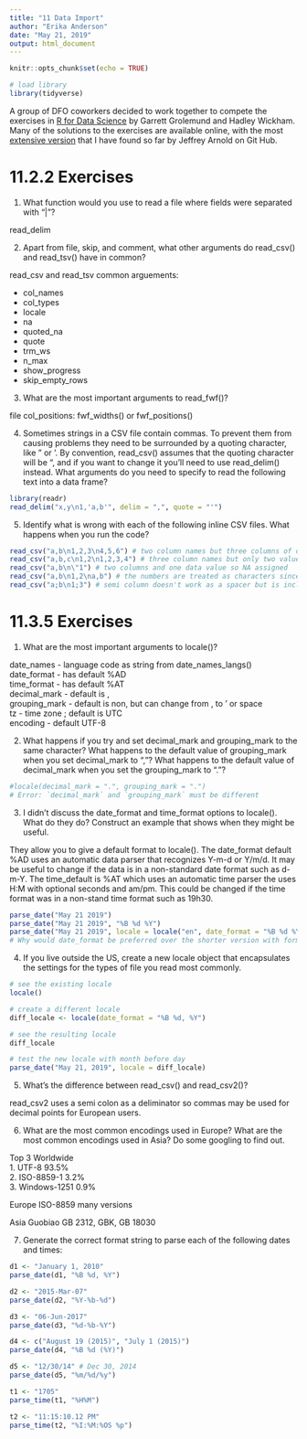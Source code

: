 ```yaml
---
title: "11 Data Import"
author: "Erika Anderson"
date: "May 21, 2019"
output: html_document
---
```


```r
knitr::opts_chunk$set(echo = TRUE)

# load library
library(tidyverse)

```

A group of DFO coworkers decided to work together to compete the exercises in [R for Data Science](https://r4ds.had.co.nz/) by Garrett Grolemund and Hadley Wickham. Many of the solutions to the exercises are available online, with the most [extensive version](https://jrnold.github.io/r4ds-exercise-solutions/index.html) that I have found so far by Jeffrey Arnold on Git Hub.

# 11.2.2 Exercises

1. What function would you use to read a file where fields were separated with
“|”?

read_delim

2. Apart from file, skip, and comment, what other arguments do read_csv() and read_tsv() have in common?

read_csv and read_tsv common arguements:
    
* col_names
* col_types
* locale
* na
* quoted_na
* quote
* trm_ws
* n_max
* show_progress
* skip_empty_rows


3. What are the most important arguments to read_fwf()?

file
col_positions: fwf_widths() or fwf_positions()



4. Sometimes strings in a CSV file contain commas. To prevent them from causing problems they need to be surrounded by a quoting character, like " or '. By convention, read_csv() assumes that the quoting character will be ", and if you want to change it you’ll need to use read_delim() instead. What arguments do you need to specify to read the following text into a data frame?

```r

library(readr)
read_delim("x,y\n1,'a,b'", delim = ",", quote = "'")

```

5. Identify what is wrong with each of the following inline CSV files. What happens when you run the code?

```r
read_csv("a,b\n1,2,3\n4,5,6") # two column names but three columns of data so last column dropped
read_csv("a,b,c\n1,2\n1,2,3,4") # three column names but only two values in second line of data, so NA assigned
read_csv("a,b\n\"1") # two columns and one data value so NA assigned
read_csv("a,b\n1,2\na,b") # the numbers are treated as characters since the data types are disparate
read_csv("a;b\n1;3") # semi column doesn't work as a spacer but is included as character
```


# 11.3.5 Exercises

1. What are the most important arguments to locale()?

date_names - language code as string from date_names_langs()  
date_format - has default %AD  
time_format -  has default %AT  
decimal_mark -  default is ,  
grouping_mark - default is non, but can change from , to ' or space  
tz -  time zone ; default is UTC  
encoding - default UTF-8  


2. What happens if you try and set decimal_mark and grouping_mark to the same character? What happens to the default value of grouping_mark when you set decimal_mark to “,”? What happens to the default value of decimal_mark when you set the grouping_mark to “.”?

```r
#locale(decimal_mark = ".", grouping_mark = ".")
# Error: `decimal_mark` and `grouping_mark` must be different

```


3. I didn’t discuss the date_format and time_format options to locale(). What do they do? Construct an example that shows when they might be useful.

They allow you to give a default format to locale(). The date_format default %AD uses an automatic data parser that recognizes Y-m-d or Y/m/d. It may be useful to change if the data is in a non-standard date format such as d-m-Y. The time_default is %AT which uses an automatic time parser the uses H:M with optional seconds and am/pm. This could be changed if the time format was in a non-stand time format such as 19h30.

```r

parse_date("May 21 2019")
parse_date("May 21 2019", "%B %d %Y")
parse_date("May 21 2019", locale = locale("en", date_format = "%B %d %Y"))
# Why would date_format be preferred over the shorter version with format defined?

```


4. If you live outside the US, create a new locale object that encapsulates the settings for the types of file you read most commonly.

```r

# see the existing locale
locale()

# create a different locale
diff_locale <- locale(date_format = "%B %d, %Y")

# see the resulting locale
diff_locale

# test the new locale with month before day
parse_date("May 21, 2019", locale = diff_locale)


```


5. What’s the difference between read_csv() and read_csv2()?

read_csv2 uses a semi colon as a deliminator so commas may be used for decimal points for European users.

6. What are the most common encodings used in Europe? What are the most common encodings used in Asia? Do some googling to find out.

Top 3 Worldwide   
1. UTF-8 93.5%  
2. ISO-8859-1 3.2%  
3. Windows-1251 0.9%   

Europe ISO-8859 many versions

Asia  Guobiao GB 2312, GBK, GB 18030


7. Generate the correct format string to parse each of the following dates and times:

```r
d1 <- "January 1, 2010"
parse_date(d1, "%B %d, %Y")

d2 <- "2015-Mar-07"
parse_date(d2, "%Y-%b-%d")

d3 <- "06-Jun-2017"
parse_date(d3, "%d-%b-%Y")

d4 <- c("August 19 (2015)", "July 1 (2015)")
parse_date(d4, "%B %d (%Y)")

d5 <- "12/30/14" # Dec 30, 2014
parse_date(d5, "%m/%d/%y")

t1 <- "1705"
parse_time(t1, "%H%M")

t2 <- "11:15:10.12 PM"
parse_time(t2, "%I:%M:%OS %p")
```

